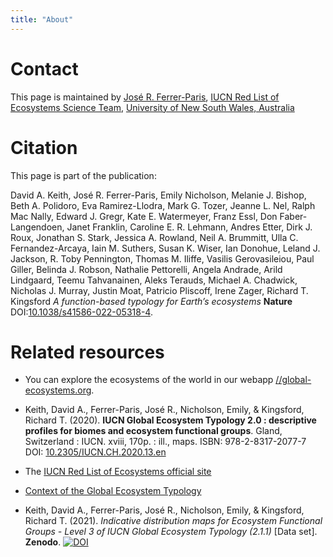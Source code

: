 ```yaml
---
title: "About"
---
```


# Contact
This page is maintained by [José R. Ferrer-Paris](https://github.com/jrfep), [IUCN Red List of Ecosystems Science Team](https://github.com/red-list-ecosystem), [University of New South Wales, Australia](https://github.com/unsw-edu-au)

# Citation
This page is part of the publication:

David A. Keith,
José R. Ferrer-Paris,
Emily Nicholson,
Melanie J. Bishop,
Beth A. Polidoro,
Eva Ramirez-Llodra,
Mark G. Tozer,
Jeanne L. Nel,
Ralph Mac Nally,
Edward J. Gregr,
Kate E. Watermeyer,
Franz Essl,
Don Faber-Langendoen,
Janet Franklin,
Caroline E. R. Lehmann,
Andres Etter,
Dirk J. Roux,
Jonathan S. Stark,
Jessica A. Rowland,
Neil A. Brummitt,
Ulla C. Fernandez-Arcaya,
Iain M. Suthers,
Susan K. Wiser,
Ian Donohue,
Leland J. Jackson,
R. Toby Pennington,
Thomas M. Iliffe,
Vasilis Gerovasileiou,
Paul Giller,
Belinda J. Robson,
Nathalie Pettorelli,
Angela Andrade,
Arild Lindgaard,
Teemu Tahvanainen,
Aleks Terauds,
Michael A. Chadwick,
Nicholas J. Murray,
Justin Moat,
Patricio Pliscoff,
Irene Zager,
Richard T. Kingsford
*A function-based typology for Earth’s ecosystems* **Nature** DOI:[10.1038/s41586-022-05318-4](https://doi.org/10.1038/s41586-022-05318-4).

# Related resources

* You can explore the ecosystems of the world in our webapp [//global-ecosystems.org](https://global-ecosystems.org).

* Keith, David A., Ferrer-Paris, José R., Nicholson, Emily, & Kingsford, Richard T. (2020). **IUCN Global Ecosystem Typology 2.0 : descriptive profiles for biomes and ecosystem functional groups**. Gland, Switzerland : IUCN. xviii, 170p. : ill., maps. ISBN: 978-2-8317-2077-7 DOI: [10.2305/IUCN.CH.2020.13.en](https://doi.org/10.2305/IUCN.CH.2020.13.en)

* The [IUCN Red List of Ecosystems official site](https://iucnrle.org/)

* [Context of the Global Ecosystem Typology](https://iucnrle.org/global-eco-typo)

* Keith, David A., Ferrer-Paris, José R., Nicholson, Emily, & Kingsford, Richard T. (2021). *Indicative distribution maps for Ecosystem Functional Groups - Level 3 of IUCN Global Ecosystem Typology (2.1.1)* [Data set]. **Zenodo**. [![DOI](https://zenodo.org/badge/DOI/10.5281/zenodo.5090419.svg)](https://doi.org/10.5281/zenodo.5090419)



